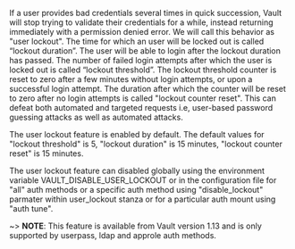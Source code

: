 If a user provides bad credentials several times in quick succession, 
Vault will stop trying to validate their credentials for a while, instead returning immediately 
with a permission denied error. We will call this behavior as "user lockout". The time for which 
an user will be locked out is called “lockout duration”. The user will be able to login after the lockout 
duration has passed. The number of failed login attempts after which the user is locked out is called 
“lockout threshold”. The lockout threshold counter is reset to zero after a few minutes without login attempts, 
or upon a successful login attempt. The duration after which the counter will be reset to zero
after no login attempts is called "lockout counter reset". This can defeat both automated and targeted requests 
i.e, user-based password guessing attacks as well as automated attacks. 

The user lockout feature is enabled by default. The default values for "lockout threshold" is 5, 
"lockout duration" is 15 minutes, "lockout counter reset" is 15 minutes.

The user lockout feature can disabled globally using the environment variable VAULT_DISABLE_USER_LOCKOUT or in the 
configuration file for "all" auth methods or a specific auth method using "disable_lockout" parmater within user_lockout stanza
or for a particular auth mount using "auth tune". 

~> **NOTE**: This feature is available from  Vault version 1.13 and is only supported by userpass, ldap and approle auth methods.